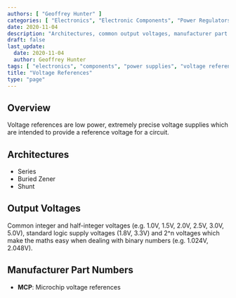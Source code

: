 ```yaml
---
authors: [ "Geoffrey Hunter" ]
categories: [ "Electronics", "Electronic Components", "Power Regulators" ]
date: 2020-11-04
description: "Architectures, common output voltages, manufacturer part numbers and more info about voltage references."
draft: false
last_update:
  date: 2020-11-04
  author: Geoffrey Hunter
tags: [ "electronics", "components", "power supplies", "voltage references" ]
title: "Voltage References"
type: "page"
---
```


## Overview

Voltage references are low power, extremely precise voltage supplies which are intended to provide a reference voltage for a circuit.

## Architectures

* Series
* Buried Zener
* Shunt

## Output Voltages

Common integer and half-integer voltages (e.g. 1.0V, 1.5V, 2.0V, 2.5V, 3.0V, 5.0V), standard logic supply voltages (1.8V, 3.3V) and 2^n voltages which make the maths easy when dealing with binary numbers (e.g. 1.024V, 2.048V).

## Manufacturer Part Numbers

* **MCP**: Microchip voltage references 
